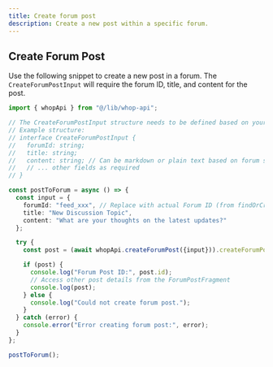 ```yaml
---
title: Create forum post
description: Create a new post within a specific forum.
---
```


## Create Forum Post

Use the following snippet to create a new post in a forum. The `CreateForumPostInput` will require the forum ID, title, and content for the post.

```typescript
import { whopApi } from "@/lib/whop-api";

// The CreateForumPostInput structure needs to be defined based on your GraphQL schema.
// Example structure:
// interface CreateForumPostInput {
//   forumId: string;
//   title: string;
//   content: string; // Can be markdown or plain text based on forum settings
//   // ... other fields as required
// }

const postToForum = async () => {
  const input = {
    forumId: "feed_xxx", // Replace with actual Forum ID (from findOrCreateForum)
    title: "New Discussion Topic",
    content: "What are your thoughts on the latest updates?"
  };

  try {
    const post = (await whopApi.createForumPost({input})).createForumPost;

    if (post) {
      console.log("Forum Post ID:", post.id);
      // Access other post details from the ForumPostFragment
      console.log(post);
    } else {
      console.log("Could not create forum post.");
    }
  } catch (error) {
    console.error("Error creating forum post:", error);
  }
};

postToForum();
```
